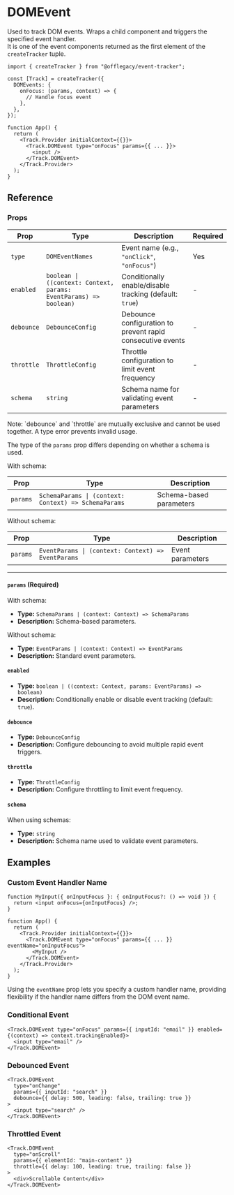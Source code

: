 
# DOMEvent

Used to track DOM events. Wraps a child component and triggers the specified event handler.  
It is one of the event components returned as the first element of the `createTracker` tuple.

```tsx
import { createTracker } from "@offlegacy/event-tracker";

const [Track] = createTracker({
  DOMEvents: {
    onFocus: (params, context) => {
      // Handle focus event
    },
  },
});

function App() {
  return (
    <Track.Provider initialContext={{}}>
      <Track.DOMEvent type="onFocus" params={{ ... }}>
        <input />
      </Track.DOMEvent>
    </Track.Provider>
  );
}
```

## Reference

### Props

| Prop       | Type                                                              | Description                                                | Required |
| ---------- | ----------------------------------------------------------------- | ---------------------------------------------------------- | -------- |
| `type`     | `DOMEventNames`                                                   | Event name (e.g., `"onClick"`, `"onFocus"`)                | Yes      |
| `enabled`  | `boolean \| ((context: Context, params: EventParams) => boolean)` | Conditionally enable/disable tracking (default: `true`)    | -        |
| `debounce` | `DebounceConfig`                                                  | Debounce configuration to prevent rapid consecutive events | -        |
| `throttle` | `ThrottleConfig`                                                  | Throttle configuration to limit event frequency            | -        |
| `schema`   | `string`                                                          | Schema name for validating event parameters                | -        |

<Callout type="info">
  Note: `debounce` and `throttle` are mutually exclusive and cannot be used together. A type error prevents invalid
  usage.
</Callout>

The type of the `params` prop differs depending on whether a schema is used.

With schema:

| Prop     | Type                                                 | Description             |
| -------- | ---------------------------------------------------- | ----------------------- |
| `params` | `SchemaParams \| (context: Context) => SchemaParams` | Schema-based parameters |

Without schema:

| Prop     | Type                                               | Description      |
| -------- | -------------------------------------------------- | ---------------- |
| `params` | `EventParams \| (context: Context) => EventParams` | Event parameters |

---

#### `params` (Required)

With schema:

- **Type:** `SchemaParams | (context: Context) => SchemaParams`
- **Description:** Schema-based parameters.

Without schema:

- **Type:** `EventParams | (context: Context) => EventParams`
- **Description:** Standard event parameters.

#### `enabled`

- **Type:** `boolean | ((context: Context, params: EventParams) => boolean)`
- **Description:** Conditionally enable or disable event tracking (default: `true`).

#### `debounce`

- **Type:** `DebounceConfig`
- **Description:** Configure debouncing to avoid multiple rapid event triggers.

#### `throttle`

- **Type:** `ThrottleConfig`
- **Description:** Configure throttling to limit event frequency.

#### `schema`

When using schemas:

- **Type:** `string`
- **Description:** Schema name used to validate event parameters.

## Examples

### Custom Event Handler Name

```tsx {8, 10}
function MyInput({ onInputFocus }: { onInputFocus?: () => void }) {
  return <input onFocus={onInputFocus} />;
}

function App() {
  return (
    <Track.Provider initialContext={{}}>
      <Track.DOMEvent type="onFocus" params={{ ... }} eventName="onInputFocus">
        <MyInput />
      </Track.DOMEvent>
    </Track.Provider>
  );
}
```

Using the `eventName` prop lets you specify a custom handler name, providing flexibility if the handler name differs from the DOM event name.

### Conditional Event

```tsx
<Track.DOMEvent type="onFocus" params={{ inputId: "email" }} enabled={(context) => context.trackingEnabled}>
  <input type="email" />
</Track.DOMEvent>
```

### Debounced Event

```tsx
<Track.DOMEvent
  type="onChange"
  params={{ inputId: "search" }}
  debounce={{ delay: 500, leading: false, trailing: true }}
>
  <input type="search" />
</Track.DOMEvent>
```

### Throttled Event

```tsx
<Track.DOMEvent
  type="onScroll"
  params={{ elementId: "main-content" }}
  throttle={{ delay: 100, leading: true, trailing: false }}
>
  <div>Scrollable Content</div>
</Track.DOMEvent>
```
